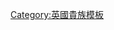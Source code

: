 {{Navbox
|name  = 現存愛爾蘭男爵爵位
|title = {{flagicon|Ireland|1783}} {{Link-en|不列顛及愛爾蘭男爵列表|List of barons in the peerages of Britain and Ireland|現存愛爾蘭男爵爵位}}
|state = {{{state|autocollapse}}}
|style = wide
|bodyclass = hlist
|image = [[File:Coronet of a British Baron.svg|80px]]

|group1 = [[愛爾蘭王國|1801年前]]
|list1 =
* {{Link-en|金塞爾男爵|Baron Kingsale|金塞爾}}
* {{Link-en|鄧薩尼男爵|Baron of Dunsany|鄧薩尼}}
* {{Link-en|特里姆斯敦男爵|Baron Trimlestown|特里姆斯敦}}
* {{Link-en|鄧博因男爵|Baron Dunboyne|鄧博因}}
* {{Link-en|勞斯男爵|Baron Louth|勞斯}}
* {{Link-en|因奇昆男爵|Baron Inchiquin|因奇昆}}
* {{Link-en|狄格比男爵|Baron Digby|狄格比}}
* {{Link-en|卡伯里男爵|Baron Carbery|卡伯里}}
* {{Link-en|艾爾默男爵|Baron Aylmer|艾爾默}}
* {{Link-en|法納姆男爵|Baron Farnham|法納姆}}
* {{Link-en|利爾男爵|Baron Lisle|利爾}}
* {{Link-en|紐博羅男爵|Baron Newborough|紐博羅}}
* {{Link-en|麥當勞男爵|Baron Macdonald|麥當勞}}
* {{Link-en|肯辛頓男爵|Baron Kensington|肯辛頓}}
* {{Link-en|馬西男爵|Baron Massy|馬西}}
* {{Link-en|馬斯克里男爵|Baron Muskerry|馬斯克里}}
* {{Link-en|謝菲爾德男爵|Baron Sheffield|謝菲爾德}}
* {{Link-en|基爾曼因男爵|Baron Kilmaine|基爾曼因}}
* {{Link-en|奧克蘭男爵|Baron Auckland|奧克蘭}}
* {{Link-en|沃特帕克男爵|Baron Waterpark|沃特帕克}}
* {{Link-en|格雷夫斯男爵|Baron Graves|格雷夫斯}}
* {{Link-en|亨廷菲爾德男爵|Baron Huntingfield|亨廷菲爾德}}
* {{Link-en|卡林頓男爵|Baron Carrington|卡林頓}}
* {{Link-en|羅斯摩爾男爵|Baron Rossmore|羅斯摩爾}}
* {{Link-en|霍瑟姆男爵|Baron Hotham|霍瑟姆}}
* {{Link-en|克羅夫頓男爵|Baron Crofton|克羅夫頓}}
* {{Link-en|弗倫奇男爵|Baron ffrench|弗倫奇}}
* {{Link-en|亨利男爵|Baron Henley|亨利}}
* {{Link-en|蘭福德男爵|Baron Langford|蘭福德}}
* {{Link-en|達費林和克蘭德博耶男爵|Baron Dufferin and Claneboye|達費林和克蘭德博耶}}
* {{Link-en|漢尼克男爵|Baron Henniker|漢尼克}}
* {{Link-en|文特里男爵|Baron Ventry|文特里}}
* {{Link-en|達納利男爵|Baron Dunalley|達納利}}
* {{Link-en|克蘭莫里斯男爵|Baron Clanmorris|克蘭莫里斯}}
* {{Link-en|阿什敦男爵|Baron Ashtown|阿什敦}}

|group2 = [[1800年联合法令|1801年後]]
|list2 =
* [[倫德爾沙姆男爵|倫德爾沙姆]]
* {{Link-en|卡索曼男爵|Baron Castlemaine|卡索曼}}
* {{Link-en|德希斯男爵|Baron Decies|德希斯}}
* {{Link-en|加瓦男爵|Baron Garvagh|加瓦}}
* {{Link-en|馬拉海德的塔爾博特男爵|Baron Talbot of Malahide|馬拉海德的塔爾博特}}
* {{Link-en|卡魯男爵|Baron Carew|卡魯}}
* {{Link-en|奧蘭莫爾和布朗男爵|Baron Oranmore and Browne|奧蘭莫爾和布朗}}
* {{Link-en|貝勒男爵|Baron Bellew|貝勒}}
* {{Link-en|弗莫伊男爵|Baron Fermoy|弗莫伊}}
* [[拉斯多內爾男爵|拉斯多內爾]]

}}<noinclude>
{{collapsible option}}
[[Category:英國貴族模板]]
</noinclude>